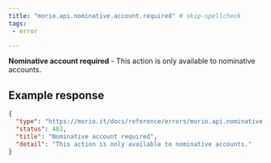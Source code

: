 ```yaml
---
title: "morio.api.nominative.account.required" # skip-spellcheck
tags:
 - error

---
```

<!-- MORIO_AUTO_GENERATED_CONTENT_STARTS - Manual changes made below will be overwritten skip-spellcheck -->
__Nominative account required__ - This action is only available to nominative accounts.
<!-- MORIO_AUTO_GENERATED_CONTENT_ENDS - Manual changes made above will be overwritten skip-spellcheck -->


<!-- MORIO_AUTO_GENERATED_CONTENT_STARTS - Manual changes made below will be overwritten skip-spellcheck -->
## Example response

```json
{
  "type": "https://morio.it/docs/reference/errors/morio.api.nominative.account.required",
  "status": 403,
  "title": "Nominative account required",
  "detail": "This action is only available to nominative accounts."
}
```
<!-- MORIO_AUTO_GENERATED_CONTENT_ENDS - Manual changes made above will be overwritten skip-spellcheck -->
